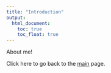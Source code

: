 ```yaml
---
title: "Introduction"
output: 
  html_document:
    toc: true
    toc_float: true
---
```


About me! 

Click here to go back to the [main](index.html) page. 

